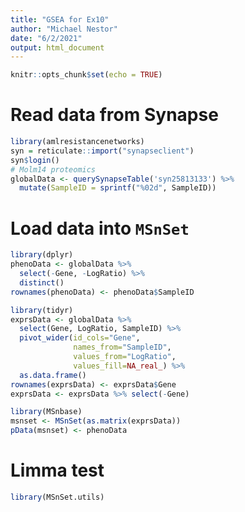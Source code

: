 ```yaml
---
title: "GSEA for Ex10"
author: "Michael Nestor"
date: "6/2/2021"
output: html_document
---
```


```r
knitr::opts_chunk$set(echo = TRUE)
```

# Read data from Synapse

```r
library(amlresistancenetworks)
syn = reticulate::import("synapseclient")
syn$login()
# Molm14 proteomics
globalData <- querySynapseTable('syn25813133') %>%
  mutate(SampleID = sprintf("%02d", SampleID))
```

# Load data into `MSnSet`

```r
library(dplyr)
phenoData <- globalData %>%
  select(-Gene, -LogRatio) %>%
  distinct()
rownames(phenoData) <- phenoData$SampleID

library(tidyr)
exprsData <- globalData %>%
  select(Gene, LogRatio, SampleID) %>%
  pivot_wider(id_cols="Gene",
              names_from="SampleID",
              values_from="LogRatio",
              values_fill=NA_real_) %>%
  as.data.frame()
rownames(exprsData) <- exprsData$Gene
exprsData <- exprsData %>% select(-Gene)

library(MSnbase)
msnset <- MSnSet(as.matrix(exprsData))
pData(msnset) <- phenoData
```

# Limma test

```r
library(MSnSet.utils)



```
